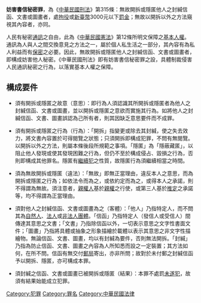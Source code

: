 '''妨害書信秘密罪'''，為《[[中華民國刑法|中華民國刑法]]》第315條：無故開拆或隱匿他人之封緘信函、文書或圖畫者，處[[拘役|拘役]]或[[新臺幣|新臺幣]]3000元以下[[罰金|罰金]]；無故以開拆以外之方法窺視其內容者，亦同。

人民有秘密[[通訊|通訊]]之自由，此為《[[中華民國憲法|中華民國憲法]]》第12條所明文保障之[[基本人權|基本人權]]。通訊為人與人之間交換意見之方法之一，屬於個人私生活之一部分，其內容有為私人利益而有[[保密|保密]]之必要。因此，無故開拆或隱匿他人之封緘信函、文書或圖畫者，即構成妨害他人秘密。《中華民國刑法》即有妨害書信秘密罪之設，具體制裁侵害人民通訊秘密之行為，以落實基本人權之保障。

== 構成要件 ==
* 須有開拆或隱匿之故意（意思）：即行為人須認識其所開拆或隱匿者為他人之封緘信函、文書或圖畫，並以開拆或隱匿之意欲而實施其行為。如將他人之封緘信函、文書、圖畫誤認為己所有者，則其因缺乏意思要件而不成罪。 

* 須有開拆或隱匿之行為（行為）：「開拆」指變更或除去其封緘，使之失去效力，將文書內容置於可得閱覽之狀態；只須開拆即構成犯罪，不問有無閱覽。以開拆以外之方法，則屬本條後段所規範之事項。「隱匿」為「隱蔽藏匿」，以阻止他人發現或使其發現困難之行為，但仍不至於構成侵占、毀損之行為，否則即構成其他罪名。隱匿有[[繼續犯|繼續犯]]之性質，故隱匿行為須繼續相當之時間。 

* 須為無故開拆或隱匿（違法）：「無故」即無正當理由，違反本人之意思，而為開拆或隱匿之行為；如依法令而為之，或依約定而為之，或得本人之承諾，則不得謂為無故。須注意者，[[親權人|親權人]]基於[[親權|親權]]之行使，或第三人基於[[推定|推定]]之承諾等，均不得謂為正當理由。 

* 須對他人之封緘信函、文書或圖畫為之（客體）：「他人」乃指特定人，而不問其為[[自然人|自然人]]、[[法人|法人]]或[[非法人團體|非法人團體]]。「信函」乃指特定人（發信人或受信人）間傳達其意思之文書；「文書」乃指除信函以外，一切表示意思之文字性書面文件；「圖畫」乃指將具體或抽象之形象描繪於載體以表示其意思之非文字性描繪物。無論信函、文書、圖畫，均以有封緘為要件，否則無法開拆。「封緘」乃指為防止信函、文書、圖畫之內容為人所知悉而設之一定裝置；其方法如何，在所不問。信函有無交付[[郵局|郵局]]寄出，亦非所問；故對於未付郵之封緘信函予以開拆、隱匿，亦可構成本罪。 

* 須封緘之信函、文書或圖畫已被開拆或隱匿（結果）：本罪不處罰[[未遂犯|未遂犯]]，故須有結果始能成立犯罪。 

[[Category:犯罪|Category:犯罪]]
[[Category:罪名|Category:罪名]]
[[Category:中華民國法律|Category:中華民國法律]]